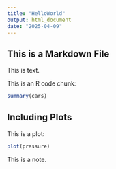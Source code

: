 ```yaml
---
title: "HelloWorld"
output: html_document
date: "2025-04-09"
---
```


## This is a Markdown File

This is text.

This is an R code chunk:

```r
summary(cars)
```

## Including Plots

This is a plot:

```r
plot(pressure)
```

This is a note.
